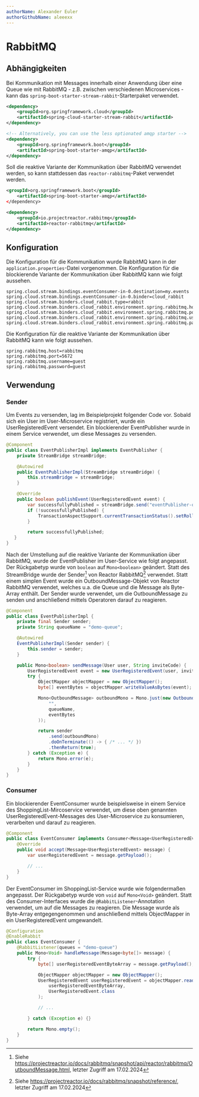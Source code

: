 ```yaml
---
authorName: Alexander Euler
authorGithubName: aleeexx
---
```


# RabbitMQ

## Abhängigkeiten

Bei Kommunikation mit Messages innerhalb einer Anwendung über eine Queue wie mit RabbitMQ - z.B. zwischen
verschiedenen Microservices - kann das `spring-boot-starter-stream-rabbit`-Starterpaket verwendet.

```xml
<dependency>
    <groupId>org.springframework.cloud</groupId>
    <artifactId>spring-cloud-starter-stream-rabbit</artifactId>
</dependency>

<!-- Alternatively, you can use the less optionated amqp starter -->
<dependency>
    <groupId>org.springframework.boot</groupId>
    <artifactId>spring-boot-starter-amqp</artifactId>
</dependency>
```

Soll die reaktive Variante der Kommunikation über RabbitMQ verwendet werden, so kann stattdessen das
`reactor-rabbitmq`-Paket verwendet werden.

```xml
<groupId>org.springframework.boot</groupId>
    <artifactId>spring-boot-starter-amqp</artifactId>
</dependency>

<dependency>
    <groupId>io.projectreactor.rabbitmq</groupId>
    <artifactId>reactor-rabbitmq</artifactId>
</dependency>
```

## Konfiguration

Die Konfiguration für die Kommunikation wurde RabbitMQ kann in der `application.properties`-Datei vorgenommen.
Die Konfiguration für die blockierende Variante der Kommunikation über RabbitMQ kann wie folgt aussehen.

```properties
spring.cloud.stream.bindings.eventConsumer-in-0.destination=my.events
spring.cloud.stream.bindings.eventConsumer-in-0.binder=cloud_rabbit
spring.cloud.stream.binders.cloud_rabbit.type=rabbit
spring.cloud.stream.binders.cloud_rabbit.environment.spring.rabbitmq.host=rabbitmq
spring.cloud.stream.binders.cloud_rabbit.environment.spring.rabbitmq.port=5672
spring.cloud.stream.binders.cloud_rabbit.environment.spring.rabbitmq.username=guest
spring.cloud.stream.binders.cloud_rabbit.environment.spring.rabbitmq.password=guest
```

Die Konfiguration für die reaktive Variante der Kommunikation über RabbitMQ kann wie folgt aussehen.

```properties
spring.rabbitmq.host=rabbitmq
spring.rabbitmq.port=5672
spring.rabbitmq.username=guest
spring.rabbitmq.password=guest
```

## Verwendung

### Sender

Um Events zu versenden, lag im Beispielprojekt folgender Code vor. Sobald sich ein User im
User-Microservice registriert, wurde ein UserRegisteredEvent versendet.
Ein blockierender EventPublisher wurde in einem Service verwendet, um diese Messages zu versenden.

```java
@Component
public class EventPublisherImpl implements EventPublisher {
    private StreamBridge streamBridge;

    @Autowired
    public EventPublisherImpl(StreamBridge streamBridge) {
        this.streamBridge = streamBridge;
    }

    @Override
    public boolean publishEvent(UserRegisteredEvent event) {
        var successfullyPublished = streamBridge.send("eventPublisher-out-0", event);
        if (!successfullyPublished) {
            TransactionAspectSupport.currentTransactionStatus().setRollbackOnly();
        }

        return successfullyPublished;
   }
}
```

Nach der Umstellung auf die reaktive Variante der Kommunikation über RabbitMQ, wurde der
EventPublisher im User-Service wie folgt angepasst. Der Rückgabetyp wurde von `boolean` auf
`Mono<boolean>` geändert. Statt des StreamBridge wurde der Sender[^1] von Reactor RabbitMQ[^2]
verwendet. Statt einem simplen Event wurde ein OutboundMessage-Objekt von Reactor RabbitMQ
verwendet, welches u.a. die Queue und die Message als Byte-Array enthält. Der Sender wurde
verwendet, um die OutboundMessage zu senden und anschließend mittels Operatoren darauf zu reagieren.

```java
@Component
public class EventPublisherImpl {
    private final Sender sender;
    private String queueName = "demo-queue";

    @Autowired
    EventPublisherImpl(Sender sender) {
        this.sender = sender;
    }

    public Mono<boolean> sendMessage(User user, String inviteCode) {
        UserRegisteredEvent event = new UserRegisteredEvent(user, inviteCode);
        try {
            ObjectMapper objectMapper = new ObjectMapper();
            byte[] eventBytes = objectMapper.writeValueAsBytes(event);

            Mono<OutboundMessage> outboundMono = Mono.just(new OutboundMessage(
                "",
                queueName,
                eventBytes
            ));

            return sender
                .send(outboundMono)
                .doOnTerminate(() -> { /* ... */ })
                .thenReturn(true);
        } catch (Exception e) {
            return Mono.error(e);
        }
    }
}
```

### Consumer

Ein blockierender EventConsumer wurde beispielsweise in einem Service des ShoppingList-Mircoservice
verwendet, um diese oben genannten UserRegisteredEvent-Messages des User-Microservice zu
konsumieren, verarbeiten und darauf zu reagieren.

```java
@Component
public class EventConsumer implements Consumer<Message<UserRegisteredEvent>> {
    @Override
    public void accept(Message<UserRegisteredEvent> message) {
        var userRegisteredEvent = message.getPayload();

        // ...
    }
}
```

Der EventConsumer im ShoppingList-Service wurde wie folgendermaßen angepasst. Der Rückgabetyp
wurde von `void` auf `Mono<Void>` geändert. Statt des Consumer-Interfaces wurde die
`@RabbitListener`-Annotation verwendet, um auf die Messages zu reagieren. Die Message wurde
als Byte-Array entgegengenommen und anschließend mittels ObjectMapper in ein UserRegisteredEvent
umgewandelt.

```java
@Configuration
@EnableRabbit
public class EventConsumer {
    @RabbitListener(queues = "demo-queue")
    public Mono<Void> handleMessage(Message<byte[]> message) {
        try {
            byte[] userRegisteredEventByteArray = message.getPayload();

            ObjectMapper objectMapper = new ObjectMapper();
            UserRegisteredEvent userRegisteredEvent = objectMapper.readValue(
                userRegisteredEventByteArray,
                UserRegisteredEvent.class
            );

            // ...

        } catch (Exception e) {}

        return Mono.empty();
    }
}
```

[^1]:
    Siehe https://projectreactor.io/docs/rabbitmq/snapshot/api/reactor/rabbitmq/OutboundMessage.html,
    letzter Zugriff am 17.02.2024

[^2]:
    Siehe https://projectreactor.io/docs/rabbitmq/snapshot/reference/,
    letzter Zugriff am 17.02.2024

[^3]:
    Siehe https://projectreactor.io/docs/rabbitmq/snapshot/api/reactor/rabbitmq/Sender.html,
    letzter Zugriff am 17.02.2024
